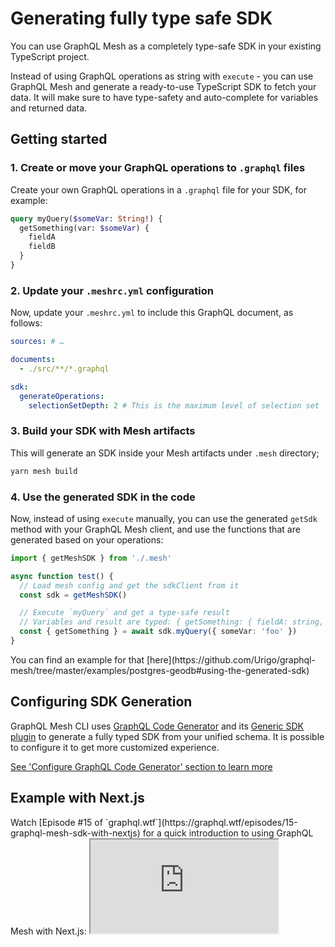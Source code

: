 
# Generating fully type safe SDK

You can use GraphQL Mesh as a completely type-safe SDK in your existing TypeScript project.

Instead of using GraphQL operations as string with `execute` - you can use GraphQL Mesh and generate a ready-to-use TypeScript SDK to fetch your data. It will make sure to have type-safety and auto-complete for variables and returned data.

## Getting started

### 1. Create or move your GraphQL operations to `.graphql` files

Create your own GraphQL operations in a `.graphql` file for your SDK, for example:

```graphql
query myQuery($someVar: String!) {
  getSomething(var: $someVar) {
    fieldA
    fieldB
  }
}
```

### 2. Update your `.meshrc.yml` configuration

Now, update your `.meshrc.yml` to include this GraphQL document, as follows:

```yaml filename=".meshrc.yml"
sources: # …

documents:
  - ./src/**/*.graphql

sdk:
  generateOperations:
    selectionSetDepth: 2 # This is the maximum level of selection set
```

### 3. Build your SDK with Mesh artifacts

This will generate an SDK inside your Mesh artifacts under `.mesh` directory;

```sh
yarn mesh build
```

### 4. Use the generated SDK in the code

Now, instead of using `execute` manually, you can use the generated `getSdk` method with your GraphQL Mesh client, and use the functions that are generated based on your operations:

```ts
import { getMeshSDK } from './.mesh'

async function test() {
  // Load mesh config and get the sdkClient from it
  const sdk = getMeshSDK()

  // Execute `myQuery` and get a type-safe result
  // Variables and result are typed: { getSomething: { fieldA: string, fieldB: number }, errors?: GraphQLError[] }
  const { getSomething } = await sdk.myQuery({ someVar: 'foo' })
}
```

<Callout>
  You can find an example for that
  [here](https://github.com/Urigo/graphql-mesh/tree/master/examples/postgres-geodb#using-the-generated-sdk)
</Callout>

## Configuring SDK Generation

GraphQL Mesh CLI uses [GraphQL Code Generator](https://graphql-code-generator.com) and its [Generic SDK plugin](https://graphql-code-generator.com/plugins/typescript-generic-sdk) to generate a fully typed SDK from your unified schema. It is possible to configure it to get more customized experience.

[See 'Configure GraphQL Code Generator' section to learn more](/graphql-code-generator)

## Example with Next.js

<Callout>
  Watch [Episode #15 of `graphql.wtf`](https://graphql.wtf/episodes/15-graphql-mesh-sdk-with-nextjs) for a quick
  introduction to using GraphQL Mesh with Next.js:
</Callout>

<iframe
  className="w-full mt-6 h-[400px]"
  src="https://www.youtube.com/embed/XkzppOTs7ZU"
  title="YouTube video player"
  allow="accelerometer; autoplay; clipboard-write; encrypted-media; gyroscope; picture-in-picture"
  allowFullScreen
/>
